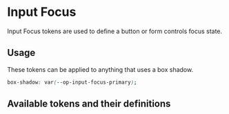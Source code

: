 
<Meta title="Tokens/Input/Input Focus" />

# Input Focus

Input Focus tokens are used to define a button or form controls focus state.

## Usage

These tokens can be applied to anything that uses a box shadow.

```css
box-shadow: var(--op-input-focus-primary);
```

## Available tokens and their definitions

<DesignTokenDocBlock categoryName="Input Focus" viewType="card" />
